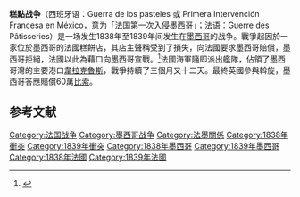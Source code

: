 {{Infobox military conflict
| conflict    = 糕點战争
| partof      = 
| image        = [[File:Épisode_de_l'expédition_du_Mexique_en_1838.jpg|290px]]
| caption     = 1838年轰炸圣胡安
| date        = 1838年11月27日 - 1839年3月9日
| place       = [[墨西哥|墨西哥]]
| territory   = 
| result      = 法国胜利
| combatant1  = {{flagicon|France}} [[七月王朝|法国]]
| combatant2  = {{flag|Mexico|1823}}<br /> 支持方<br />{{flagicon|UK}} [[英国|英国]]
| commander1  = {{link-en|Charles Baudin}}
| commander2  = [[安东尼奥·洛佩斯·德·桑塔·安纳|安东尼奥·洛佩斯·德·桑塔·安纳]]<br />[[瓜达卢佩·维多利亚|瓜达卢佩·维多利亚]]<br />{{link-en|Mariano Arista}}
| strength1   = 3,000
| strength2   = 3,239
| casualties1 = 64人傷亡
| casualties2 = 224人傷亡<br>1座要塞被俘
| notes       = 
}}
'''糕點战争'''（西班牙语：Guerra de los pasteles 或 Primera Intervención Francesa en México，意为「法国第一次入侵墨西哥」；法语：Guerre des Pâtisseries）是一场发生1838年至1839年间发生在[[墨西哥|墨西哥]]的战争。戰爭起因於一家位於墨西哥的法國糕餅店，其店主聲稱受到了損失，向法國要求墨西哥賠償，墨西哥拒絕，法國以此為藉口向墨西哥宣戰。<ref>{{Cite web |url=http://latinamericanhistory.about.com/od/thehistoryofmexico/p/pastrywar.htm |title=The Pastry War (Mexico vs. France, 1838-1839) |accessdate=2010-05-17 |archive-date=2009-04-06 |archive-url=https://web.archive.org/web/20090406200730/http://latinamericanhistory.about.com/od/thehistoryofmexico/p/pastrywar.htm |dead-url=no }}</ref>法國海軍隨即派出艦隊，佔領了墨西哥灣的主要港口[[韋拉克魯斯_(韋拉克魯斯州)|韋拉克魯斯]]，戰爭持續了三個月又十二天。最終英國參與斡旋，墨西哥答應賠償60萬[[比索_(貨幣)|比索]]。

==参考文献==
{{reflist}}

[[Category:法国战争|Category:法国战争]]
[[Category:墨西哥战争|Category:墨西哥战争]]
[[Category:法墨關係|Category:法墨關係]]
[[Category:1838年衝突|Category:1838年衝突]]
[[Category:1839年衝突|Category:1839年衝突]]
[[Category:1838年墨西哥|Category:1838年墨西哥]]
[[Category:1839年墨西哥|Category:1839年墨西哥]]
[[Category:1838年法國|Category:1838年法國]]
[[Category:1839年法國|Category:1839年法國]]
